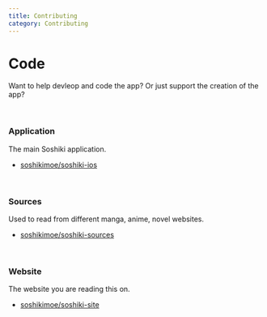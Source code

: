 ```yaml
---
title: Contributing
category: Contributing
---
```


# Code

Want to help devleop and code the app? Or just support the creation of the app?

<br />

### Application

The main Soshiki application.

- [soshikimoe/soshiki-ios](https://github.com/soshikimoe/soshiki-ios)

<br />

### Sources

Used to read from different manga, anime, novel websites.

- [soshikimoe/soshiki-sources](https://github.com/soshikimoe/soshiki-sources)

<br />

### Website

The website you are reading this on.

- [soshikimoe/soshiki-site](https://github.com/soshikimoe/soshiki-site)
